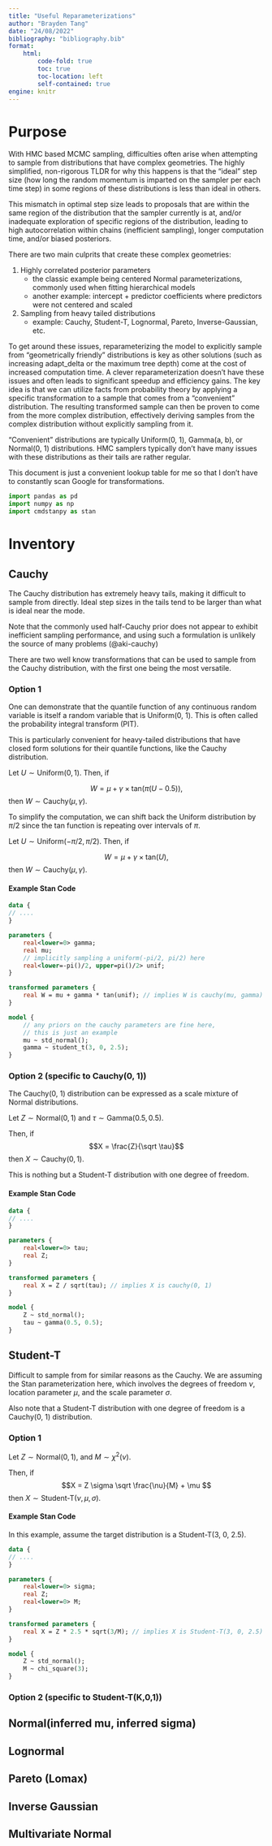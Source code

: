 ```yaml
---
title: "Useful Reparameterizations"
author: "Brayden Tang"
date: "24/08/2022"
bibliography: "bibliography.bib"
format:
    html:
        code-fold: true
        toc: true
        toc-location: left
        self-contained: true
engine: knitr
---
```


# Purpose

With HMC based MCMC sampling, difficulties often arise when attempting to sample from distributions that have complex geometries. The highly simplified, non-rigorous TLDR for why this happens is that the "ideal" step size (how long the random momentum is imparted on the sampler per each time step) in some regions of these distributions is less than ideal in others.

This mismatch in optimal step size leads to proposals that are within the same region of the distribution that the sampler currently is at, and/or inadequate exploration of specific regions of the distribution, leading to high autocorrelation within chains (inefficient sampling), longer computation time, and/or biased posteriors.

There are two main culprits that create these complex geometries:

1) Highly correlated posterior parameters
    - the classic example being centered Normal parameterizations, commonly used when fitting hierarchical models
    - another example: intercept + predictor coefficients where predictors were not centered and scaled

2) Sampling from heavy tailed distributions
    - example: Cauchy, Student-T, Lognormal, Pareto, Inverse-Gaussian, etc.
    
To get around these issues, reparameterizing the model to explicitly sample from "geometrically friendly" distributions is key as other solutions (such as increasing adapt_delta or the maximum tree depth) come at the cost of increased computation time. A clever reparameterization doesn't have these issues and often leads to significant speedup and efficiency gains. The key idea is that we can utilize facts from probability theory by applying a specific transformation to a sample that comes from a "convenient" distribution. The resulting transformed sample can then be proven to come from the more complex distribution, effectively deriving samples from the complex distribution without explicitly sampling from it.

"Convenient" distributions are typically Uniform(0, 1), Gamma(a, b), or Normal(0, 1) distributions. HMC samplers typically don't have many issues with these distributions as their tails are rather regular.

This document is just a convenient lookup table for me so that I don't have to constantly scan Google for transformations.

```python
import pandas as pd
import numpy as np
import cmdstanpy as stan
```

# Inventory

## Cauchy

The Cauchy distribution has extremely heavy tails, making it difficult to sample from directly. Ideal step sizes in the tails tend to be larger than what is ideal near the mode. 

Note that the commonly used half-Cauchy prior does not appear to exhibit inefficient sampling performance, and using such a formulation is unlikely the source of many problems (@aki-cauchy)

There are two well know transformations that can be used to sample from the Cauchy distribution, with the first one being the most versatile.

### Option 1

One can demonstrate that the quantile function of any continuous random variable is itself a random variable that is Uniform(0, 1). This is often called the probability integral transform (PIT).

This is particularly convenient for heavy-tailed distributions that have closed form solutions for their quantile functions, like the Cauchy distribution.

Let $U \sim \text{Uniform}(0, 1).$ Then, if

$$W = \mu + \gamma \times \text{tan}(\pi(U-0.5)),$$ then $W \sim \text{Cauchy}(\mu, \gamma).$

To simplify the computation, we can shift back the Uniform distribution by $\pi/2$ since the tan function is repeating over intervals of $\pi$. 

Let $U \sim \text{Uniform}(-\pi/2, \pi/2).$ Then, if

$$W = \mu + \gamma \times \text{tan}(U),$$ then $W \sim \text{Cauchy}(\mu, \gamma).$

#### Example Stan Code

```stan
data {
// ....
}

parameters {
    real<lower=0> gamma;
    real mu;
    // implicitly sampling a uniform(-pi/2, pi/2) here
    real<lower=-pi()/2, upper=pi()/2> unif; 
}

transformed parameters {
    real W = mu + gamma * tan(unif); // implies W is cauchy(mu, gamma)
}

model {
    // any priors on the cauchy parameters are fine here, 
    // this is just an example
    mu ~ std_normal();
    gamma ~ student_t(3, 0, 2.5);
}
```

### Option 2 (specific to Cauchy(0, 1))

The Cauchy(0, 1) distribution can be expressed as a scale mixture of Normal distributions.

Let $Z \sim \text{Normal}(0,1)$ and $\tau \sim \text{Gamma}(0.5, 0.5).$

Then, if
$$X = \frac{Z}{\sqrt \tau}$$
then $X \sim \text{Cauchy}(0, 1).$

This is nothing but a Student-T distribution with one degree of freedom.

#### Example Stan Code

```stan 
data {
// ....
}

parameters {
    real<lower=0> tau;
    real Z;
}

transformed parameters {
    real X = Z / sqrt(tau); // implies X is cauchy(0, 1)
}

model {
    Z ~ std_normal();
    tau ~ gamma(0.5, 0.5);
}
```

## Student-T

Difficult to sample from for similar reasons as the Cauchy. We are assuming the Stan parameterization here, which involves the degrees of freedom $\nu$, location parameter $\mu,$ and the scale parameter $\sigma$.

Also note that a Student-T distribution with one degree of freedom is a Cauchy(0, 1) distribution.

### Option 1

Let $Z \sim \text{Normal}(0,1)$, and $M \sim \chi^2(\nu).$

Then, if
$$X = Z \sigma \sqrt \frac{\nu}{M} + \mu $$ then $X \sim \text{Student-T}(\nu, \mu, \sigma).$

#### Example Stan Code

In this example, assume the target distribution is a Student-T(3, 0, 2.5).

```stan
data {
// ....
}

parameters {
    real<lower=0> sigma;
    real Z;
    real<lower=0> M;
}

transformed parameters {
    real X = Z * 2.5 * sqrt(3/M); // implies X is Student-T(3, 0, 2.5)
}

model {
    Z ~ std_normal();
    M ~ chi_square(3);
}
```

### Option 2 (specific to Student-T(K,0,1))



## Normal(inferred mu, inferred sigma)

## Lognormal

## Pareto (Lomax)

## Inverse Gaussian

## Multivariate Normal 

<br>